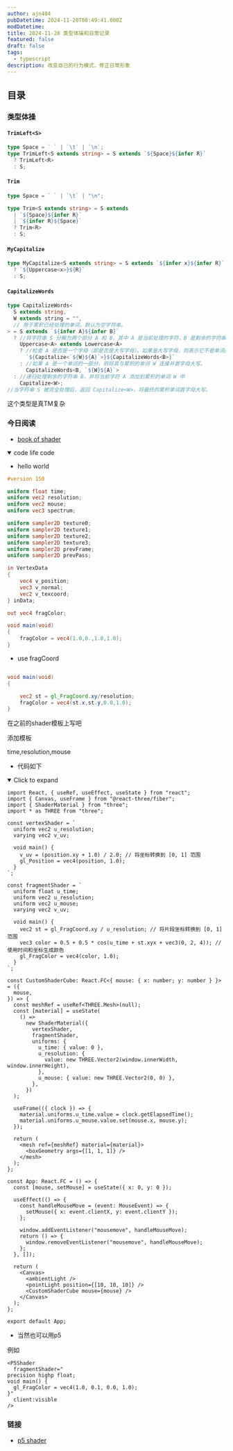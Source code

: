 ```yaml
---
author: ajn404
pubDatetime: 2024-11-20T08:49:41.000Z
modDatetime:
title: 2024-11-20 类型体操和日常记录
featured: false
draft: false
tags:
  - typescript
description: 改变自己的行为模式，修正日常形象
---
```


## 目录

### 类型体操

#### `TrimLeft<S>`

```ts
type Space = ` ` | `\t` | `\n`;
type TrimLeft<S extends string> = S extends `${Space}${infer R}`
  ? TrimLeft<R>
  : S;
```

#### `Trim`

```ts
type Space = ` ` | `\t` | "\n";

type Trim<S extends string> = S extends
  | `${Space}${infer R}`
  | `${infer R}${Space}`
  ? Trim<R>
  : S;
```

#### `MyCapitalize`

```ts
type MyCapitalize<S extends string> = S extends `${infer x}${infer R}`
  ? `${Uppercase<x>}${R}`
  : S;
```

#### `CapitalizeWords`

```ts
type CapitalizeWords<
  S extends string,
  W extends string = "",
  // 用于累积已经处理的单词，默认为空字符串。
> = S extends `${infer A}${infer B}`
  ? //将字符串 S 分解为两个部分 A 和 B，其中 A 是当前处理的字符，B 是剩余的字符串。
    Uppercase<A> extends Lowercase<A>
    ? //检查 A 是否是一个字母（即是否是大写字母）。如果是大写字母，则表示它不是单词的一部分。
      `${Capitalize<`${W}${A}`>}${CapitalizeWords<B>}`
    : //如果 A 是一个单词的一部分，则将其与累积的单词 W 连接并首字母大写。
      CapitalizeWords<B, `${W}${A}`>
  : //递归处理剩余的字符串 B，并将当前字符 A 添加到累积的单词 W 中
    Capitalize<W>;
//当字符串 S 被完全处理后，返回 Capitalize<W>，将最终的累积单词首字母大写。
```

这个类型是真TM复杂

### 今日阅读

- [book of shader](https://thebookofshaders.com/01/?lan=ch)

<details open>
<summary>code life code</summary>

- hello world

```glsl
#version 150

uniform float time;
uniform vec2 resolution;
uniform vec2 mouse;
uniform vec3 spectrum;

uniform sampler2D texture0;
uniform sampler2D texture1;
uniform sampler2D texture2;
uniform sampler2D texture3;
uniform sampler2D prevFrame;
uniform sampler2D prevPass;

in VertexData
{
    vec4 v_position;
    vec3 v_normal;
    vec2 v_texcoord;
} inData;

out vec4 fragColor;

void main(void)
{
    fragColor = vec4(1.0,0.,1.0,1.0);
}
```

- use fragCoord

```glsl

void main(void)
{

    vec2 st = gl_FragCoord.xy/resolution;
    fragColor = vec4(st.x,st.y,0.0,1.0);
}
```

在之前的shader模板上写吧


<ComponentName client:visible />

添加模板


<ShaderTemplate client:only="react" />

time,resolution,mouse


<ShaderTemplateAdd client:only="react" />

- 代码如下

<details open>
<summary>Click to expand</summary>

```tsx
import React, { useRef, useEffect, useState } from "react";
import { Canvas, useFrame } from "@react-three/fiber";
import { ShaderMaterial } from "three";
import * as THREE from "three";

const vertexShader = `
  uniform vec2 u_resolution;
  varying vec2 v_uv;

  void main() {
    v_uv = (position.xy + 1.0) / 2.0; // 将坐标转换到 [0, 1] 范围
    gl_Position = vec4(position, 1.0);
  }
`;

const fragmentShader = `
  uniform float u_time;
  uniform vec2 u_resolution;
  uniform vec2 u_mouse;
  varying vec2 v_uv;

  void main() {
    vec2 st = gl_FragCoord.xy / u_resolution; // 将片段坐标转换到 [0, 1] 范围
    vec3 color = 0.5 + 0.5 * cos(u_time + st.xyx + vec3(0, 2, 4)); // 使用时间和坐标生成颜色
    gl_FragColor = vec4(color, 1.0);
  }
`;

const CustomShaderCube: React.FC<{ mouse: { x: number; y: number } }> = ({
  mouse,
}) => {
  const meshRef = useRef<THREE.Mesh>(null);
  const [material] = useState(
    () =>
      new ShaderMaterial({
        vertexShader,
        fragmentShader,
        uniforms: {
          u_time: { value: 0 },
          u_resolution: {
            value: new THREE.Vector2(window.innerWidth, window.innerHeight),
          },
          u_mouse: { value: new THREE.Vector2(0, 0) },
        },
      })
  );

  useFrame(({ clock }) => {
    material.uniforms.u_time.value = clock.getElapsedTime();
    material.uniforms.u_mouse.value.set(mouse.x, mouse.y);
  });

  return (
    <mesh ref={meshRef} material={material}>
      <boxGeometry args={[1, 1, 1]} />
    </mesh>
  );
};

const App: React.FC = () => {
  const [mouse, setMouse] = useState({ x: 0, y: 0 });

  useEffect(() => {
    const handleMouseMove = (event: MouseEvent) => {
      setMouse({ x: event.clientX, y: event.clientY });
    };

    window.addEventListener("mousemove", handleMouseMove);
    return () => {
      window.removeEventListener("mousemove", handleMouseMove);
    };
  }, []);

  return (
    <Canvas>
      <ambientLight />
      <pointLight position={[10, 10, 10]} />
      <CustomShaderCube mouse={mouse} />
    </Canvas>
  );
};

export default App;
```

</details>

- 当然也可以用p5


<P5Shader client:visible />

例如

```mdx
<P5Shader
  fragmentShader=" 
precision highp float;
void main() {
  gl_FragColor = vec4(1.0, 0.1, 0.0, 1.0);
}"
  client:visible
/>
```

<P5Shader
  fragmentShader=" 
precision highp float;
void main() {
  gl_FragColor = vec4(1.0, 0.1, 0.0, 1.0);
}"
  client:visible
/>

</details>

### 链接

- [p5 shader](https://p5js.org/reference/p5/shader/)
